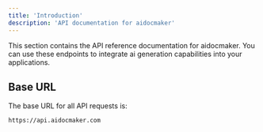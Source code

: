 ```yaml
---
title: 'Introduction'
description: 'API documentation for aidocmaker'
---
```


<Note>
  This section contains the API reference documentation for aidocmaker. You can use these endpoints to integrate ai generation capabilities into your applications.
</Note>

## Base URL

The base URL for all API requests is:
```
https://api.aidocmaker.com
```
